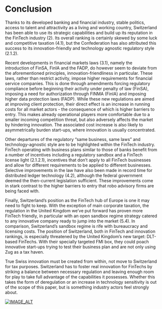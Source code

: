 # Conclusion

Thanks to its developed banking and financial industry, stable politics, access to talent and attractivity as a living and working country, Switzerland has been able to use its strategic capabilities and build up its reputation in the FinTech industry (2). Its overall ranking is certainly skewed by some luck and competitive taxation (4.1), but the Confederation has also attributed this success to its innovation-friendly and technology agnostic regulatory style (2.1.2). 

Recent developments in financial markets laws (3.1), namely the introduction of FinSA, FinIA and the FADP, do however seem to deviate from the aforementioned principles, innovation-friendliness in particular. These laws, rather than restrict activity, impose higher requirements for financial service companies. This is done through amendments forcing regulatory compliance before beginning their activity under penalty of law (FinSA), imposing a need for authorization through FINMA (FinIA) and imposing higher data protection laws (FADP). 
While these new regulations are aimed at improving client protection, their direct effect  is an increase in running costs for all market actors - the consequence of which is higher barriers to entry. This makes already operational players more comfortable due to a smaller incoming competition threat, but also adversely affects the market by hindering innovation. The associated cost increase is also likely to asymmetrically burden start-ups, where innovation is usually concentrated. 

Other departures of the regulatory “same business, same laws” and technology-agnostic style are to be highlighted within the FinTech industry. FinTech operating with business plans similar to those of banks benefit from a number of incentives including a regulatory sandbox and a FinTech license light (2.1.2.1), incentives that don’t apply to all FinTech businesses and allow for different requirements to be applied to different businesses. Selective improvements in the law have also been made in record time for distributed ledger technology (4.2), although the federal government deemed the then-current legislation sufficient. These improvements come in stark contrast to the higher barriers to entry that robo advisory firms are being faced with. 

Finally, Switzerland’s position as the FinTech hub of Europe is one it may need to fight to keep. With the exception of main corporate taxation, the regulation in the United Kingdom we’ve put forward has proven more FinTech friendly, in particular with an open sandbox regime strategy catered to any innovative company ready to jump into the market (5.4). In comparison, Switzerland’s sandbox regime is rife with bureaucracy and licensing costs. The position of Switzerland, both in FinTech and innovation rankings, is especially threatened by the United Kingdom’s new target: DLT-based FinTechs. With their specially targeted FMI box, they could poach innovative start-ups trying to test their business plan and are not only using Zug as a tax haven. 

True Swiss innovation must be created from within, not move to Switzerland for tax purposes. Switzerland has to foster real innovation for FinTechs by striking a balance between necessary regulation and leaving enough room for play to take full advantage of the capabilities it possesses. Whether this takes the form of deregulation or an increase in technology sensitivity is out of the scope of this paper, but is something industry actors feel strongly about.

[![IMAGE_ALT](https://img.youtube.com/vi/ZHEEHUAqWTQ/0.jpg)](https://www.youtube.com/watch?v=ZHEEHUAqWTQ)
